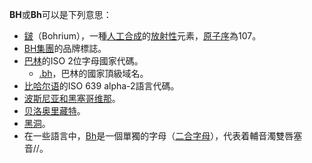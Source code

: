 '''BH'''或'''Bh'''可以是下列意思：
*[[𨨏|𨨏]]（Bohrium），一種[[人工合成元素|人工合成]]的[[放射性|放射性]]元素，[[原子序|原子序]]為107。
* [[BH集團|BH集團]]的品牌標誌。
* [[巴林|巴林]]的ISO 2位字母國家代碼。
** [[.bh|.bh]]，巴林的國家頂級域名。
* [[比哈尔语|比哈尔语]]的ISO 639 alpha-2語言代碼。
* [[波斯尼亚和黑塞哥维那|波斯尼亚和黑塞哥维那]]。
* [[贝洛奥里藏特|贝洛奥里藏特]]。
* [[黑洞|黑洞]]。
* 在一些語言中，[[Bh_(二合字母)|Bh]]是一個單獨的字母（[[二合字母|二合字母]]），代表着輔音濁雙唇塞音/{{IPA|b}}/。

{{disambig|Cat=二字拉丁字母縮寫消歧義}}